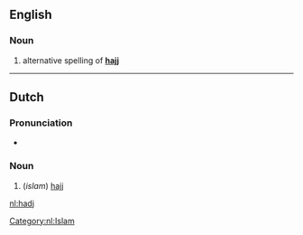 ==English==
===Noun===
# alternative spelling of '''[[hajj]]'''

----

==Dutch==
===Pronunciation===
* {{IPA|/hɑdʒ/}}

===Noun===
{{infl|nl|noun|g=m|uncountable}}
# (''islam'') [[hajj]]

[[nl:hadj]]

[[Category:nl:Islam]]